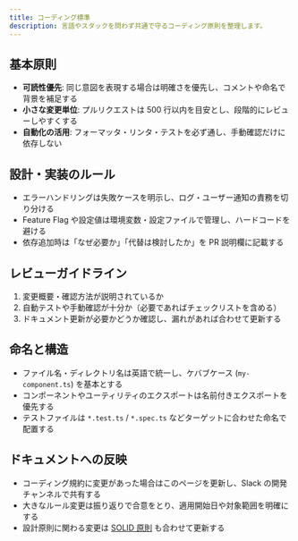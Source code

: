 ```yaml
---
title: コーディング標準
description: 言語やスタックを問わず共通で守るコーディング原則を整理します。
---
```


## 基本原則

- **可読性優先**: 同じ意図を表現する場合は明確さを優先し、コメントや命名で背景を補足する
- **小さな変更単位**: プルリクエストは 500 行以内を目安とし、段階的にレビューしやすくする
- **自動化の活用**: フォーマッタ・リンタ・テストを必ず通し、手動確認だけに依存しない

## 設計・実装のルール

- エラーハンドリングは失敗ケースを明示し、ログ・ユーザー通知の責務を切り分ける
- Feature Flag や設定値は環境変数・設定ファイルで管理し、ハードコードを避ける
- 依存追加時は「なぜ必要か」「代替は検討したか」を PR 説明欄に記載する

## レビューガイドライン

1. 変更概要・確認方法が説明されているか
2. 自動テストや手動確認が十分か（必要であればチェックリストを含める）
3. ドキュメント更新が必要かどうか確認し、漏れがあれば合わせて更新する

## 命名と構造

- ファイル名・ディレクトリ名は英語で統一し、ケバブケース (`my-component.ts`) を基本とする
- コンポーネントやユーティリティのエクスポートは名前付きエクスポートを優先する
- テストファイルは `*.test.ts` / `*.spec.ts` などターゲットに合わせた命名で配置する

## ドキュメントへの反映

- コーディング規約に変更があった場合はこのページを更新し、Slack の開発チャンネルで共有する
- 大きなルール変更は振り返りで合意をとり、適用開始日や対象範囲を明確にする
- 設計原則に関わる変更は [SOLID 原則](/docs/essentials/solid/) も合わせて更新する
